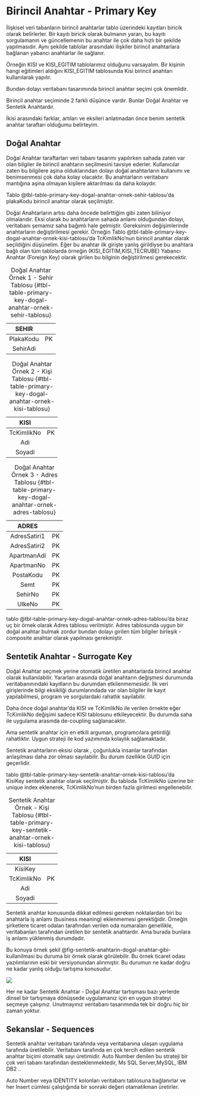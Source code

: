 # Birincil Anahtar - Primary Key

İlişkisel veri tabanların birincil anahtarlar tablo üzerindeki kayıtları biricik olarak belirlerler. 
Bir kayıtı biricik olarak bulmanın yararı, bu kayıtı sorgulamanın ve güncellemenin bu anahtar ile çok daha hızlı bir şekilde yapılmasıdır. 
Aynı şekilde tablolar arasındaki ilişkiler birincil anahtarlara bağlanan yabancı anahtarlar ile sağlanır. 

Örneğin KISI ve KISI_EGITIM tablolarımız olduğunu varsayalım. Bir kişinin hangi eğitimleri aldığını KISI_EGITIM tablosunda Kisi birincil anahtarı kullanılarak yapılır. 

Bundan dolayı veritabanı tasarımında birincil anahtar seçimi çok önemlidir.

Birincil anahtar seçiminde 2 farklı düşünce vardır. 
Bunlar Doğal Anahtar ve Sentetik Anahtardır.

İkisi arasındaki farklar, artıları ve eksileri anlatmadan önce benim sentetik anahtar taraftarı olduğumu belirteyim.

## Doğal Anahtar

Doğal Anahtar taraftarları veri tabanı tasarımı yapılırken sahada zaten var olan bilgiler ile birincil anahtarın seçilmesini tavsiye ederler. 
Kullanıcılar zaten bu bilgilere aşina olduklarından dolayı doğal anahtarların kullanımı ve benimsenmesi çok daha kolay olacaktır. 
Bu anahtarların veritabanı mantığına aşina olmayan kişilere aktarılması da daha kolaydır. 

Tablo @tbl-table-primary-key-dogal-anahtar-ornek-sehir-tablosu'da plakaKodu birincil anahtar olarak seçilmiştir.

Doğal Anahtarların artısı daha öncede belirttiğim gibi zaten biliniyor olmalarıdır. 
Eksi olarak bu anahtarların sahada anlamı olduğundan dolayı, veritabanı şemamız saha bağımlı hale gelmiştir.
Gereksinim değişimlerinde anahtarların değiştirilmesi gerekir. 
Örneğin Tablo @tbl-table-primary-key-dogal-anahtar-ornek-kisi-tablosu'da TcKimlikNo'nun birincil anahtar olarak seçildiğini düşünelim. 
Eğer bu anahtar ilk girişte yanlış girildiyse bu anahtara bağlı olan tüm tablolarda örneğin (KISI\_EGITIM,KISI\_TECRUBE) Yabancı Anahtar (Foreign Key) olarak girilen bu bilginin değiştirilmesi gerekecektir.



|   SEHIR   |    |
|:---------:|:--:|
| PlakaKodu | PK |
|  SehirAdi |    |

: Doğal Anahtar Örnek 1 - Sehir Tablosu  {#tbl-table-primary-key-dogal-anahtar-ornek-sehir-tablosu}


|    KISI    |    |
|:----------:|:--:|
| TcKimlikNo | PK |
|     Adi    |    |
|   Soyadi   |    |

: Doğal Anahtar Örnek 2 - Kişi Tablosu  {#tbl-table-primary-key-dogal-anahtar-ornek-kisi-tablosu}



|     ADRES    |    |
|:------------:|:--:|
| AdresSatiri1 | PK |
| AdresSatiri2 | PK |
|  ApartmanAdi | PK |
|  ApartmanNo  | PK |
|   PostaKodu  | PK |
|     Semt     | PK |
|    SehirNo   | PK |
|    UlkeNo    | PK |

: Doğal Anahtar Örnek 3 - Adres Tablosu  {#tbl-table-primary-key-dogal-anahtar-ornek-adres-tablosu}


tablo @tbl-table-primary-key-dogal-anahtar-ornek-adres-tablosu'da biraz uç bir örnek olarak Adres tablosu verilmiştir. 
Adres tablosunda uygun bir doğal anahtar bulmak zordur bundan dolayı girilen tüm bilgiler birleşik - composite anahtar olarak yapılması gerekmiştir.




## Sentetik Anahtar - Surrogate Key

Doğal Anahtar seçmek yerine otomatik üretilen anahtarlarda birincil anahtar olarak kullanılabilir. 
Yararları arasında doğal anahtarın değişmesi durumunda veritabanınındaki kayıtların bu durumdan etkilenmemesidir.
İlk veri girişlerinde bilgi eksikliği durumlarındada var olan bilgiler ile kayıt yapılabilmesi, program ve sorgulardaki rahatlık sayılabilir.

Daha önce doğal anahtar'da KISI ve TcKimlikNo ile verilen örnekte eğer TcKimlikNo değişimi sadece KISI tablosunu etkileyecektir. 
Bu durumda saha ile uygulama arasında de-coupling sağlanacaktır.

Ama sentetik anahtar için en etkili arguman, programcılara getirdiği rahatlıktır. 
Uygun strateji ile kod yazımında kolaylık sağlamaktadır.

Sentetik anahtarların eksisi olarak , çoğunlukla insanlar tarafından anlaşılması daha zor olması sayılabilir.
Bu durum özellikle GUID için geçerlidir.

tablo @tbl-table-primary-key-sentetik-anahtar-ornek-kisi-tablosu'da KisiKey sentetik anahtar olarak seçilmiştir. 
Bu tabloda TcKimlikNo üzerine bir unique index eklenerek, TcKimlikNo'nun birden fazla girilmesi engellenebilir.


|    KISI    |    |
|:----------:|:--:|
| KisiKey    |    |
| TcKimlikNo | PK |
|     Adi    |    |
|   Soyadi   |    |

: Sentetik Anahtar Örnek - Kişi Tablosu  {#tbl-table-primary-key-sentetik-anahtar-ornek-kisi-tablosu}




Sentetik anahtar konusunda dikkat edilmesi gereken noktalardan biri bu anahtarla iş anlamı (business meaning) eklenmemesi gerektiğidir. 
Örneğin şirketlere ticaret odaları tarafından verilen oda numaraları genellikle, veritabanları tarafından üretilen bir sentetik anahtardır. 
Ama burada bunlara iş anlamı yüklenmiş durumdadır. 

Bu konuya örnek şekil @fig-sentetik-anahtarin-dogal-anahtar-gibi-kullanilmasi bu duruma bir örnek olarak görülebilir.
Bu örnek ticaret odası yazılımlarının eski bir versiyonundan alınmıştır.
Bu durumun ne kadar doğru ne kadar yanlış olduğu tartışma konusudur.


![](./images/sentetik-anahtarin-dogal-anahtar-gibi-kullanilmasi.png){#fig-sentetik-anahtarin-dogal-anahtar-gibi-kullanilmasi}
 


Her ne kadar Sentetik Anahtar - Doğal Anahtar tartışması bazı yerlerde dinsel bir tartışmaya dönüşsede uygulamanız için
en uygun strateyi seçmeye çalışınız. Unutmayınız veritabanı tasarımında tek bir doğru hiç bir zaman yoktur.
 

 
## Sekanslar - Sequences

Sentetik anahtar veritabanı tarafında veya veritabanına ulaşan uygulama tarafında üretilebilir. 
Veritabanı tarafında en çok tercih edilen sentetik anahtar biçimi otomatik sayı üretimidir.
Auto Number denilen bu strateji bir çok veri tabanı tarafından desteklenmektedir, Ms SQL Server,MySQL, IBM DB2 ..

Auto Number veya IDENTITY kolonları veritabanı tablosuna bağlanırlar ve her Insert cümlesi çalıştığında bir sonraki
değeri otamatikman üretirler.






